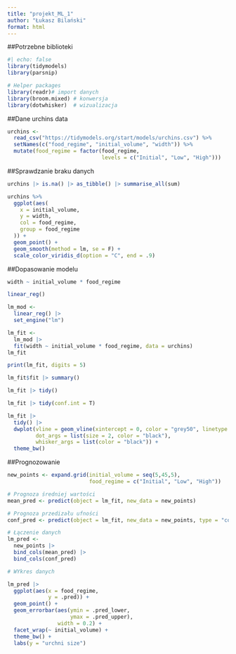 ```yaml
---
title: "projekt_ML_1"
author: "Łukasz Bilański"
format: html
---
```


##Potrzebne biblioteki

```r
#| echo: false
library(tidymodels)
library(parsnip)

# Helper packages
library(readr)# import danych
library(broom.mixed) # konwersja 
library(dotwhisker)  # wizualizacja
```


##Dane urchins data

```r
urchins <-
  read_csv("https://tidymodels.org/start/models/urchins.csv") %>% 
  setNames(c("food_regime", "initial_volume", "width")) %>% 
  mutate(food_regime = factor(food_regime, 
                              levels = c("Initial", "Low", "High")))
```


##Sprawdzanie braku danych

```r
urchins |> is.na() |> as_tibble() |> summarise_all(sum)
```


```r
urchins %>%
  ggplot(aes(
    x = initial_volume,
    y = width,
    col = food_regime,
    group = food_regime
  )) +
  geom_point() +
  geom_smooth(method = lm, se = F) +
  scale_color_viridis_d(option = "C", end = .9)
```



##Dopasowanie modelu
```r
width ~ initial_volume * food_regime
```

```r
linear_reg()
```

```r
lm_mod <- 
  linear_reg() |> 
  set_engine("lm")
```

```r
lm_fit <-  
  lm_mod |>
  fit(width ~ initial_volume * food_regime, data = urchins)
lm_fit  
```

```r
print(lm_fit, digits = 5)
```

```r
lm_fit$fit |> summary()
```

```r
lm_fit |> tidy()
```

```r
lm_fit |> tidy(conf.int = T)
```


```r
lm_fit |> 
  tidy() |> 
  dwplot(vline = geom_vline(xintercept = 0, color = "grey50", linetype = 2), 
         dot_args = list(size = 2, color = "black"), 
         whisker_args = list(color = "black")) +
  theme_bw()
```

##Prognozowanie

```r
new_points <- expand.grid(initial_volume = seq(5,45,5), 
                          food_regime = c("Initial", "Low", "High"))
```


```r
# Prognoza średniej wartości
mean_pred <- predict(object = lm_fit, new_data = new_points)

# Prognoza przedizału ufności
conf_pred <- predict(object = lm_fit, new_data = new_points, type = "conf_int")

# Łączenie danych
lm_pred <- 
  new_points |> 
  bind_cols(mean_pred) |> 
  bind_cols(conf_pred)

# WYkres danych

lm_pred |>
  ggplot(aes(x = food_regime,
             y = .pred)) +
  geom_point() +
  geom_errorbar(aes(ymin = .pred_lower,
                    ymax = .pred_upper),
                width = 0.2) +
  facet_wrap(~ initial_volume) +
  theme_bw() +
  labs(y = "urchni size")
```





